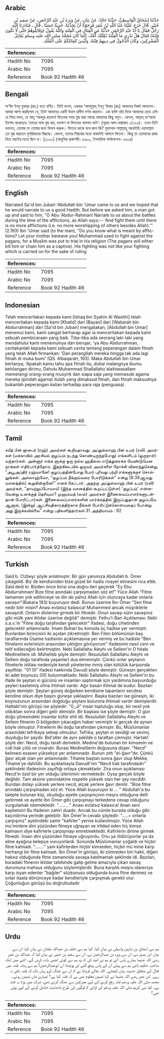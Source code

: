 ## Arabic


<div dir="rtl" lang="ar" style={{fontSize:'larger',backgroundColor:'#f8f9fa',padding:20}}>
حَدَّثَنَا إِسْحَاقُ الْوَاسِطِيُّ، حَدَّثَنَا خَالِدٌ، عَنْ بَيَانٍ، عَنْ وَبَرَةَ بْنِ عَبْدِ الرَّحْمَنِ، عَنْ سَعِيدِ بْنِ جُبَيْرٍ، قَالَ خَرَجَ عَلَيْنَا عَبْدُ اللَّهِ بْنُ عُمَرَ فَرَجَوْنَا أَنْ يُحَدِّثَنَا، حَدِيثًا حَسَنًا ـ قَالَ ـ فَبَادَرَنَا إِلَيْهِ رَجُلٌ فَقَالَ يَا أَبَا عَبْدِ الرَّحْمَنِ حَدِّثْنَا عَنِ الْقِتَالِ فِي الْفِتْنَةِ وَاللَّهُ يَقُولُ ‏(‏وَقَاتِلُوهُمْ حَتَّى لاَ تَكُونَ فِتْنَةٌ‏)‏ فَقَالَ هَلْ تَدْرِي مَا الْفِتْنَةُ ثَكِلَتْكَ أُمُّكَ، إِنَّمَا كَانَ مُحَمَّدٌ صلى الله عليه وسلم يُقَاتِلُ الْمُشْرِكِينَ، وَكَانَ الدُّخُولُ فِي دِينِهِمْ فِتْنَةً، وَلَيْسَ كَقِتَالِكُمْ عَلَى الْمُلْكِ‏.‏
</div>
<div style={{backgroundColor:'#f8f9fa',padding:20, marginBottom: 10}}><table> <thead> <tr> <th>References:</th> <th></th> </tr> </thead> <tbody><tr><td>Hadith No</td><td>7095</td></tr><tr><td>Arabic No</td><td>7095</td></tr><tr><td>Reference</td><td>Book 92 Hadith 46</td></tr></tbody></table></div>

## Bengali


<div dir="ltr" lang="bn" style={{fontSize:'larger',backgroundColor:'#f8f9fa',padding:20}}>
সা‘ঈদ ইবনু যুবায়র (রহ.) হতে বর্ণিত। তিনি বলেন, একবার ‘আবদুল্লাহ্ ইবনু ‘উমার (রাঃ) আমাদের নিকট আসলেন। আমরা আশা করছিলাম যে, তিনি আমাদের একটি উত্তম হাদীস বর্ণনা করবেন। এক ব্যক্তি তাঁর দিকে আমাদের চেয়ে এগিয়ে গিয়ে বলল, হে আবূ ‘আবদুর রহমান! ফিতনার সময় যুদ্ধ করা সম্বদ্ধে আমাদের কিছু বলুন। কেননা, আল্লাহ্ তা‘আলা ইরশাদ করেছেনঃ ‘তাদের সঙ্গে যুদ্ধ কর, যতক্ষণ না ফিতনার অবসান ঘটে’- (সূরাহ আল-বাক্বারাহ ২/১৯৩)। তখন তিনি বললেন, তোমার মা তোমার জন্য বিলাপ করুক। ফিতনা কাকে বলে জান কি? মুহাম্মাদ সাল্লাল্লাহু আলাইহি ওয়াসাল্লাম তো যুদ্ধ করতেন মুশরিকদের বিরুদ্ধে। কেননা, তাদের শিরকের মধ্যে থাকাটাই আসলে ফিতনা। কিন্তু তা তোমাদের রাজ্য নিয়ে লড়াইর মতো ছিল না। [৩১৩০] (আধুনিক প্রকাশনী- ৬৬০০, ইসলামিক ফাউন্ডেশন- ৬৬১৪)
</div>
<div style={{backgroundColor:'#f8f9fa',padding:20, marginBottom: 10}}><table> <thead> <tr> <th>References:</th> <th></th> </tr> </thead> <tbody><tr><td>Hadith No</td><td>7095</td></tr><tr><td>Arabic No</td><td>7095</td></tr><tr><td>Reference</td><td>Book 92 Hadith 46</td></tr></tbody></table></div>

## English


<div dir="ltr" lang="en" style={{fontSize:'larger',backgroundColor:'#f8f9fa',padding:20}}>
Narrated Sa'id bin Jubair:'Abdullah bin 'Umar came to us and we hoped that he would narrate to us a good Hadith. But before we asked him, a man got up and said to him, "O Abu 'Abdur-Rahman! Narrate to us about the battles during the time of the afflictions, as Allah says:-- 'And fight them until there is no more afflictions (i.e. no more worshipping of others besides Allah).'" (2.193) Ibn 'Umar said (to the man), "Do you know what is meant by afflictions? Let your mother bereave you! Muhammad used to fight against the pagans, for a Muslim was put to trial in his religion (The pagans will either kill him or chain him as a captive). His fighting was not like your fighting which is carried on for the sake of ruling
</div>
<div style={{backgroundColor:'#f8f9fa',padding:20, marginBottom: 10}}><table> <thead> <tr> <th>References:</th> <th></th> </tr> </thead> <tbody><tr><td>Hadith No</td><td>7095</td></tr><tr><td>Arabic No</td><td>7095</td></tr><tr><td>Reference</td><td>Book 92 Hadith 46</td></tr></tbody></table></div>

## Indonesian


<div dir="ltr" lang="id" style={{fontSize:'larger',backgroundColor:'#f8f9fa',padding:20}}>
Telah menceritakan kepada kami [Ishaq bin Syahin Al Wasithi] telah menceritakan kepada kami [Khalid] dari [Bayan] dari [Wabarah bin Abdurrahman] dari [Sa'id bin Jubair] mengatakan, [Abdullah bin Umar] menemui kami, kami sangat berharap agar ia menceritakan kepada kami sebuah pembicaraan yang baik. Tiba-tiba ada seorang laki-laki yang mendahului kami menemuinya dan berujar; 'ya Abu Abdurrahman, ceritakanlah kepada kami sebuah cerita tentang peperangan dalam fitnah yang telah Allah firmankan: 'Dan perangilah mereka hingga tak ada lagi fitnah di muka bumi' (QS. Albaqarah; 193). Maka Abdullah bin Umar bertanya; 'Apakah kamu tahu apa fitnah itu, duhai malangnya ibumu kehilangan dirimu, Dahulu Muhammad Shallallahu'alaihiwasallam memerangi orang-orang musyrik dan siapa saja yang memasuki agama mereka (pindah agama) itulah yang dimaksud fitnah, dan fitnah maksudnya bukanlah peperangan kalian terhadap para raja (penguasa)
</div>
<div style={{backgroundColor:'#f8f9fa',padding:20, marginBottom: 10}}><table> <thead> <tr> <th>References:</th> <th></th> </tr> </thead> <tbody><tr><td>Hadith No</td><td>7095</td></tr><tr><td>Arabic No</td><td>7095</td></tr><tr><td>Reference</td><td>Book 92 Hadith 46</td></tr></tbody></table></div>

## Tamil


<div dir="ltr" lang="ta" style={{fontSize:'larger',backgroundColor:'#f8f9fa',padding:20}}>
சயீத் பின் ஜுபைர் (ரஹ்) அவர்கள் கூறியதாவது: அப்துல்லாஹ் பின் உமர் (ரலி) அவர்கள் (மக்காவில் அரசியல் குழப்பம் நடந்து கொண்டிருந்தபோது) எங்களிடம் (ஒருநாள்) வந்தார்கள். அன்னார் எங்க ளுக்கு ஒரு நல்ல ஹதீஸை எடுத்துரைக்க வேண்டுமென நாங்கள் எதிர்பார்த்தோம். இதற்கிடையில் ஒருவர் அவர்களை நோக்கி விரைந்துசென்று, “அபூஅப்திர் ரஹ்மானே! குழப்பத்தின்போது போர் புரிவது பற்றி எங்களுக்குச் சொல்லுங்கள். அல்லாஹ்வோ, “குழப்பம் நீங்கும்வரை போரிடுங்கள்” என்று (8:39ஆவது வசனத்தில்) கூறுகின்றானே!” எனக் கேட்டார். அதற்கு அப்துல்லாஹ் பின் உமர் (ரலி) அவர்கள், “தாயற்றுப்போவாய்! (இந்த வசனத்தில் கூறப்பட்டுள்ள) ‘குழப்பம்’ என்னவென்று உனக்குத் தெரியுமா? முஹம்மத் (ஸல்) அவர்கள் இணைவைப்பாளர்களுடன்தான் போரிட்டார்கள். இணைவைப்பாளர்களின் மார்க்கத்தில் இருப்பதுதான் குழப்பமே. ஆனால், (இன்று) ஆட்சியதிகாரத்திற்காக நீங்கள் போரிட்டுக்கொள்வதைப் போன்று அது இருக்கவில்லை” என்று பதிலளித்தார்கள்.31 அத்தியாயம் : 92
</div>
<div style={{backgroundColor:'#f8f9fa',padding:20, marginBottom: 10}}><table> <thead> <tr> <th>References:</th> <th></th> </tr> </thead> <tbody><tr><td>Hadith No</td><td>7095</td></tr><tr><td>Arabic No</td><td>7095</td></tr><tr><td>Reference</td><td>Book 92 Hadith 46</td></tr></tbody></table></div>

## Turkish


<div dir="ltr" lang="tr" style={{fontSize:'larger',backgroundColor:'#f8f9fa',padding:20}}>
Said b. CUbeyr şöyle anlatmıştır: Bir gün yanımıza Abdullah b. Ömer çıkageldi. Biz de kendisinden bize güzel bir hadis rivayet etmesini rica ettik. Said dedi ki: Bizden önce birisi ona doğru ileri geçerek "Ey Ebu Abdurrahman! Bize fitne anındaki çarpışmadan söz et!" Yüce Allah "Fitne tamamen yok edilinceye ve din de yalnız Allah için oluncaya kadar onlarla savaşın"(Bakara 193) buyuruyor dedi. Bunun üzerine İbn Ömer "Sen fitne nedir bilir misin? Anası evlatsız kalasıca! Muhammed ancak müşriklerle savaşırdI. Onların dinlerine girmek bir fitnedir. Onun savaşı sizin savaşınız gibi mülk yani iktidar üzerine değildi" demiştir. Fethu'l-Bari Açıklaması: Nebi s.a.v.'in "Fitne doğu tarafından gelecektir" ifadesi, doğu cihetinden gelecektir anlamınadır. İmam Buhari bu konuda üç hadise yer vermiştir. Bunlardan birincisini iki açıdan zikretmiştir. Ben Fiten bölümünün baş taraflarında Üsame hadisinin açıklamasına yer vermiş ve bu hadisle "Ben fitnelerin evlerinizin arasından çıktığını görüyorum" ifadesinin nasıl cem ve telif edileceğini belirtmiştim. Nebi Sallallahu Aleyhi ve Sellem'in O hitabı Medinelilere idi. Mühelleb şöyle demiştir: Resulullah Sallallahu Aleyhi ve Sellem doğu tarafında yaşanlar( dua etmemiştir. Çünkü onlar şeytanın fitnelerle istilası nedeniyle kendi yörelerine inmiş olan kötülük karşısında zayıftılar. "01 0)" ifadesi hakkında Davudi şöyle demiştir: Güneşin gerçekten iki adet boynuzu (0)) bulunmaktadır. Nebi Sallallahu Aleyhi ve Sellem'in bu ifade ile şeytan ın gücünü ve insanları saptırmak için yardımına başvurduğu şeyleri kastetmiş olma ihtimali vardır. Ağır basan ihtimal de budur. Bazıları şöyle demiştir: Şeytan güneş doğarken kendisine tapanların secdesi kendine olsun diye başını güneşe yaklaştırır. Başka bazıları ise güneşin, iki boynuzunun arasından doğduğu şeytanı bulunma ihtimali vardır demişlerdir. Hattabl'nin görüşü ise şöyledir: "0,;JI" insan topluluğu olup, bir nesil yok olduktan sonra diğeri gelir demiştir. Bir başkası ise şöyle demiştir: O gün doğu yöresindeki insanlar küfür ehli idi. Resulullah Sallallahu Aleyhi ve Sellem fitnenin O bölgeden çıkacağını haber vermiştir ki gerçek de aynen böyle olmuştur. Fitnelerin ilki doğu tarafından çıkmıştır. Bu, Müslümanlar arasındaki tefrikaya sebep olmuştur. Tefrika, şeytan ın sevdiği ve sevinç duyduğu bir şeydir. Bid'atler de aynı şekilde o taraftan çıkmıştır. Hartab! şöyle der: Necd, doğu tarafı demektir. Medine'de bulunan bir kimsenin ne cidi Irak çölü ve civarıdır. Burası Medinelilerin doğusuna düşer. "Necd" kelimesi esasen yüksekçe yer anlamınadır. Bunun zıttı "el-ğavr"dır. Çünkü ğavr alçak olan yer anlamınadır. Tihame baştan sonra ğavr olup Mekke, Tihame'ye dahildir. Bu açıklamayla Davudl'nin "Necd Irak tarafındadır" şeklindeki ifadesinin zayıflığı ortaya çıkmaktadır. Zira onun açıklaması Necd'in özel bir yer olduğu izlenimini vermektedir. Oysa gerçek böyle değildir. Tam aksine yanındakine nispetle yüksek olan her şey necddir. Bundan dolayı yüksek yerlere necd, alçak yerlere ğavr denilir. "Bize fitne anındaki çarpışmadan söz et. Yüce Allah buyuruyor ki ... " Abdullah'a bu talepte bulunan kişi, okuduğu ayetle çarpışmçının meşru olduğuna delil getirmek ve ayette İbn Ömer gibi çarpışmayı terkedene cevap olduğunu vurgulamak istemektedir. "........." Anası evlatsız kalasıca! Anan seni kaybetsin! Bu ifadenin zahiri duadır. Ancak bu cümle burada olduğu gibi kaçındırma yerinde gelebilir. İbn Ömer'in cevabı şöyledir: ".....= onlarla çarpışınız" ayetindeki zamir "kafirler" yerine kullanılmıştır. Yüce Allah mu'minlere dini yüzünden fitneye uğrayan ve irtidad eden hiç kimse kalmasın diye kafirlerle çarpışmayı emretmektedir. Kafirlerin dinine girmek fitnedir. İnsan dini yüzünden fitneye uğruyordu. Onu ya öldürüyorlar ya da eline ayağına kelepçe vuruyorlardı. Sonunda Müslümanlar çoğaldı ve hiçbir fitne kalmadı. ".......'' yani kafirlerden hiçbir kimseden, hiçbir mü mine karşı herhangi bir fitne kalmadı. İbn Ömer'in görüşü, iki zümreden biri haklı, diğeri haksız olduğunda fitne zamanında savaşa katılmamak şeklinde idi. Bazıları, buradaki fitnenin iktidar talebinde galip gelme amacıyla çıkan savaş durumuna mahsus olduğunu söylemişlerdir. Buna karşılık meşru idareciye karşı isyan edenler "bağıler" sözkonusu olduğunda buna fitne denmez ve onlar itaata dönünceye kadar kendileriyle çarpışmak gerekli olur. Çoğunluğun görüşü bu doğrultudadır
</div>
<div style={{backgroundColor:'#f8f9fa',padding:20, marginBottom: 10}}><table> <thead> <tr> <th>References:</th> <th></th> </tr> </thead> <tbody><tr><td>Hadith No</td><td>7095</td></tr><tr><td>Arabic No</td><td>7095</td></tr><tr><td>Reference</td><td>Book 92 Hadith 46</td></tr></tbody></table></div>

## Urdu


<div dir="rtl" lang="ur" style={{fontSize:'larger',backgroundColor:'#f8f9fa',padding:20}}>
ہم سے اسحاق بن شاہین واسطی نے بیان کیا، کہا ہم سے خلف بن عبداللہ طحان نے بیان کیا، ان سے بیان ابن بصیر نے، ان سے وبرہ بن عبدالرحمٰن نے، ان سے سعید بن جبیر نے بیان کیا کہ عبداللہ بن عمر رضی اللہ عنہما ہمارے پاس آئے تو ہم نے امید کی کہ وہ ہم سے کوئی اچھی بات کریں گے۔ اتنے میں ایک صاحب حکیم نامی ہم سے پہلے ان کے پاس پہنچ گئے اور پوچھا: اے ابوعبدالرحمٰن! ہم سے زمانہ فتنہ میں قتال کے متعلق حدیث بیان کیجئے۔ اللہ تعالیٰ فرماتا ہے تم ان سے جنگ کرو یہاں تک کہ فتنہ باقی نہ رہے۔ ابن عمر رضی اللہ عنہما نے کہا تمہیں معلوم بھی ہے کہ فتنہ کیا ہے؟ تمہاری ماں تمہیں روئے۔ محمد صلی اللہ علیہ وسلم فتنہ رفع کرنے کے لیے مشرکین سے جنگ کرتے تھے، شرک میں پڑنا یہ فتنہ ہے۔ کیا نبی کریم صلی اللہ علیہ وسلم کی لڑائی تم لوگوں کی طرح بادشاہت حاصل کرنے کے لیے ہوتی تھی؟
</div>
<div style={{backgroundColor:'#f8f9fa',padding:20, marginBottom: 10}}><table> <thead> <tr> <th>References:</th> <th></th> </tr> </thead> <tbody><tr><td>Hadith No</td><td>7095</td></tr><tr><td>Arabic No</td><td>7095</td></tr><tr><td>Reference</td><td>Book 92 Hadith 46</td></tr></tbody></table></div>